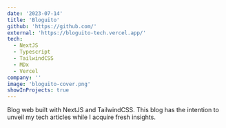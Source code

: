 ```yaml
---
date: '2023-07-14'
title: 'Bloguito'
github: 'https://github.com/'
external: 'https://bloguito-tech.vercel.app/'
tech:
  - NextJS
  - Typescript
  - TailwindCSS
  - MDx
  - Vercel
company: ''
image: 'bloguito-cover.png'
showInProjects: true
---
```


Blog web built with NextJS and TailwindCSS. This blog has the intention to unveil my tech articles while I acquire fresh insights.